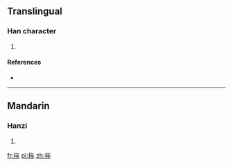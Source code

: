 ==Translingual==

===Han character===
{{Han char|rn=75|rad=木|as=07|sn=11|four=|canj=DIKJ}}

# {{defn|Han|sort=木07}}

====References====
* {{Han ref|kx=0527.050|dkj=14806|dj=0915.240|hdz=21222.050|uh=6873|ud=26739}}

----

==Mandarin==

===Hanzi===
{{cmn-hanzi|pin=[[bèn]] ([[ben4]]), [[tìng]] ([[ting4]])|wg=pen<sup>4</sup>, t'ing<sup>4</sup>}}

# {{defn|lang=cmn|sort=木07}}

[[fr:桳]]
[[pl:桳]]
[[zh:桳]]